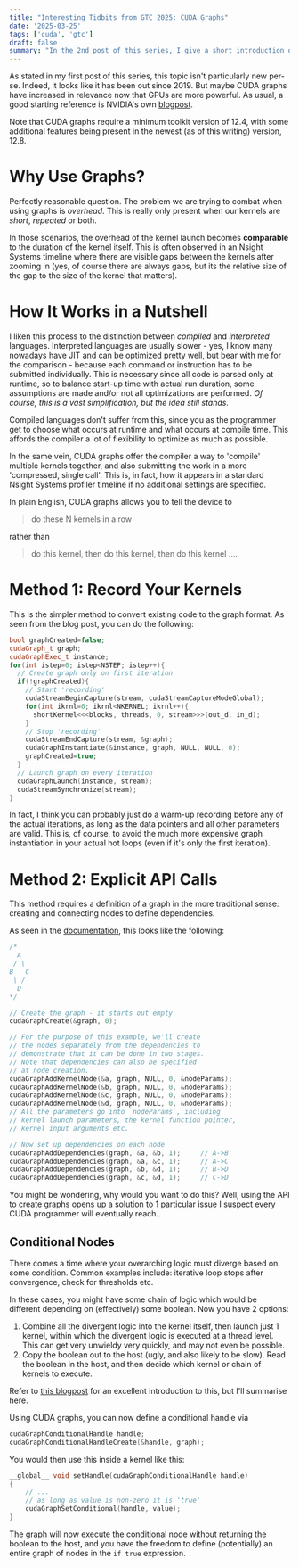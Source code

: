 ```yaml
---
title: "Interesting Tidbits from GTC 2025: CUDA Graphs"
date: '2025-03-25'
tags: ['cuda', 'gtc']
draft: false
summary: "In the 2nd post of this series, I give a short introduction on something that is also not particularly new, but new to me - CUDA Graphs!"
---
```


As stated in my first post of this series, this topic isn't particularly new per-se. Indeed, it looks like it has been out since 2019. But maybe CUDA graphs have increased in relevance now that GPUs are more powerful. As usual, a good starting reference is NVIDIA's own [blogpost](https://developer.nvidia.com/blog/cuda-graphs/).

Note that CUDA graphs require a minimum toolkit version of 12.4, with some additional features being present in the newest (as of this writing) version, 12.8.

# Why Use Graphs?

Perfectly reasonable question. The problem we are trying to combat when using graphs is _overhead_. This is really only present when our kernels are _short_, _repeated_ or both.

In those scenarios, the overhead of the kernel launch becomes __comparable__ to the duration of the kernel itself. This is often observed in an Nsight Systems timeline where there are visible gaps between the kernels after zooming in (yes, of course there are always gaps, but its the relative size of the gap to the size of the kernel that matters).

# How It Works in a Nutshell

I liken this process to the distinction between _compiled_ and _interpreted_ languages. Interpreted languages are usually slower - yes, I know many nowadays have JIT and can be optimized pretty well, but bear with me for the comparison - because each command or instruction has to be submitted individually. This is necessary since all code is parsed only at runtime, so to balance start-up time with actual run duration, some assumptions are made and/or not all optimizations are performed. _Of course, this is a vast simplification, but the idea still stands._

Compiled languages don't suffer from this, since you as the programmer get to choose what occurs at runtime and what occurs at compile time. This affords the compiler a lot of flexibility to optimize as much as possible.

In the same vein, CUDA graphs offer the compiler a way to 'compile' multiple kernels together, and also submitting the work in a more 'compressed, single call'. This is, in fact, how it appears in a standard Nsight Systems profiler timeline if no additional settings are specified.

In plain English, CUDA graphs allows you to tell the device to

> do these N kernels in a row

rather than

> do this kernel, then do this kernel, then do this kernel ....

# Method 1: Record Your Kernels

This is the simpler method to convert existing code to the graph format. As seen from the blog post, you can do the following:

```cpp
bool graphCreated=false;
cudaGraph_t graph;
cudaGraphExec_t instance;
for(int istep=0; istep<NSTEP; istep++){
  // Create graph only on first iteration
  if(!graphCreated){
	// Start 'recording'
    cudaStreamBeginCapture(stream, cudaStreamCaptureModeGlobal);
    for(int ikrnl=0; ikrnl<NKERNEL; ikrnl++){
      shortKernel<<<blocks, threads, 0, stream>>>(out_d, in_d);
    }
    // Stop 'recording'
    cudaStreamEndCapture(stream, &graph);
    cudaGraphInstantiate(&instance, graph, NULL, NULL, 0);
    graphCreated=true;
  }
  // Launch graph on every iteration
  cudaGraphLaunch(instance, stream);
  cudaStreamSynchronize(stream);
}
```

In fact, I think you can probably just do a warm-up recording before any of the actual iterations, as long as the data pointers and all other parameters are valid. This is, of course, to avoid the much more expensive graph instantiation in your actual hot loops (even if it's only the first iteration).

# Method 2: Explicit API Calls

This method requires a definition of a graph in the more traditional sense: creating and connecting nodes to define dependencies.

As seen in the [documentation](https://docs.nvidia.com/cuda/cuda-c-programming-guide/index.html#creating-a-graph-using-graph-apis), this looks like the following:

```cpp
/*
  A
 / \
B   C
 \ /
  D
*/

// Create the graph - it starts out empty
cudaGraphCreate(&graph, 0);

// For the purpose of this example, we'll create
// the nodes separately from the dependencies to
// demonstrate that it can be done in two stages.
// Note that dependencies can also be specified
// at node creation.
cudaGraphAddKernelNode(&a, graph, NULL, 0, &nodeParams);
cudaGraphAddKernelNode(&b, graph, NULL, 0, &nodeParams);
cudaGraphAddKernelNode(&c, graph, NULL, 0, &nodeParams);
cudaGraphAddKernelNode(&d, graph, NULL, 0, &nodeParams);
// All the parameters go into `nodeParams`, including
// kernel launch parameters, the kernel function pointer,
// kernel input arguments etc.

// Now set up dependencies on each node
cudaGraphAddDependencies(graph, &a, &b, 1);     // A->B
cudaGraphAddDependencies(graph, &a, &c, 1);     // A->C
cudaGraphAddDependencies(graph, &b, &d, 1);     // B->D
cudaGraphAddDependencies(graph, &c, &d, 1);     // C->D
```

You might be wondering, why would you want to do this? Well, using the API to create graphs opens up a solution to 1 particular issue I suspect every CUDA programmer will eventually reach..

## Conditional Nodes

There comes a time where your overarching logic must diverge based on some condition. Common examples include: iterative loop stops after convergence, check for thresholds etc.

In these cases, you might have some chain of logic which would be different depending on (effectively) some boolean. Now you have 2 options:

1. Combine all the divergent logic into the kernel itself, then launch just 1 kernel, within which the divergent logic is executed at a thread level. This can get very unwieldy very quickly, and may not even be possible.
2. Copy the boolean out to the host (ugly, and also likely to be slow). Read the boolean in the host, and then decide which kernel or chain of kernels to execute.

Refer to [this blogpost](https://developer.nvidia.com/blog/dynamic-control-flow-in-cuda-graphs-with-conditional-nodes/) for an excellent introduction to this, but I'll summarise here.

Using CUDA graphs, you can now define a conditional handle via

```cpp
cudaGraphConditionalHandle handle;
cudaGraphConditionalHandleCreate(&handle, graph);
```

You would then use this inside a kernel like this:

```cpp
__global__ void setHandle(cudaGraphConditionalHandle handle)
{
	// ...
	// as long as value is non-zero it is 'true'
    cudaGraphSetConditional(handle, value);
}
```

The graph will now execute the conditional node without returning the boolean to the host, and you have the freedom to define (potentially) an entire graph of nodes in the `if true` expression.

